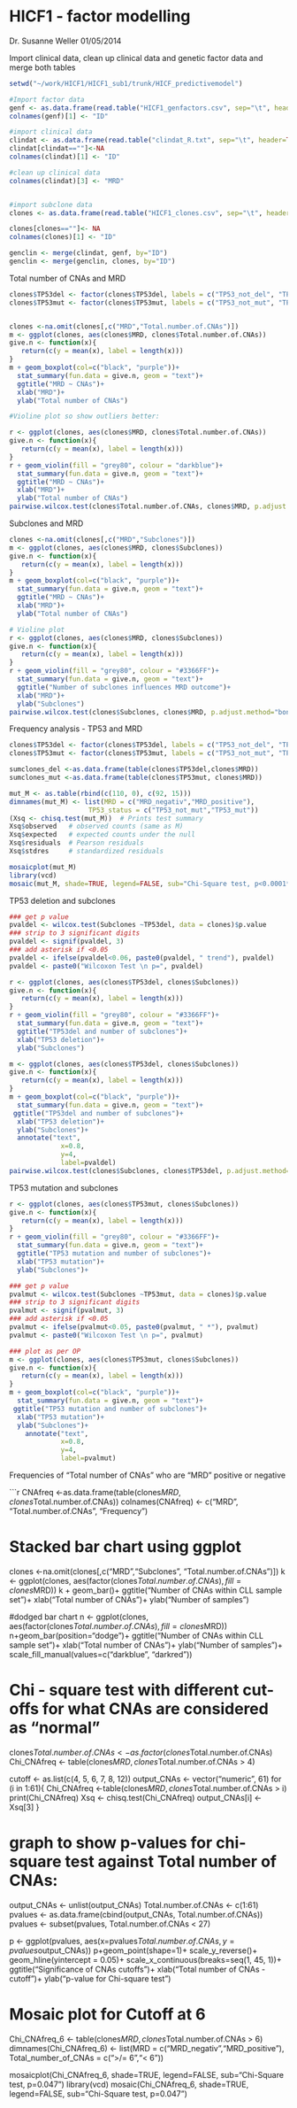 HICF1 - factor modelling
========================================================

Dr. Susanne Weller 
01/05/2014

Import clinical data, clean up clinical data and genetic factor data and merge both tables

```r
setwd("~/work/HICF1/HICF1_sub1/trunk/HICF_predictivemodel")

#Import factor data
genf <- as.data.frame(read.table("HICF1_genfactors.csv", sep="\t", header=TRUE, quote=""))
colnames(genf)[1] <- "ID"

#import clinical data
clindat <- as.data.frame(read.table("clindat_R.txt", sep="\t", header=TRUE, quote=""))
clindat[clindat==""]<-NA
colnames(clindat)[1] <- "ID"

#clean up clinical data
colnames(clindat)[3] <- "MRD"


#import subclone data
clones <- as.data.frame(read.table("HICF1_clones.csv", sep="\t", header=TRUE, quote="",na.strings=c("", "NA")))

clones[clones==""]<- NA
colnames(clones)[1] <- "ID"

genclin <- merge(clindat, genf, by="ID")
genclin <- merge(genclin, clones, by="ID")
```


Total number of CNAs and MRD

```r
clones$TP53del <- factor(clones$TP53del, labels = c("TP53_not_del", "TP53_del"))
clones$TP53mut <- factor(clones$TP53mut, labels = c("TP53_not_mut", "TP53_mut"))


clones <-na.omit(clones[,c("MRD","Total.number.of.CNAs")])
m <- ggplot(clones, aes(clones$MRD, clones$Total.number.of.CNAs))
give.n <- function(x){
   return(c(y = mean(x), label = length(x)))
}
m + geom_boxplot(col=c("black", "purple"))+
  stat_summary(fun.data = give.n, geom = "text")+
  ggtitle("MRD ~ CNAs")+
  xlab("MRD")+
  ylab("Total number of CNAs")

#Violine plot so show outliers better:

r <- ggplot(clones, aes(clones$MRD, clones$Total.number.of.CNAs))
give.n <- function(x){
   return(c(y = mean(x), label = length(x)))
}
r + geom_violin(fill = "grey80", colour = "darkblue")+
  stat_summary(fun.data = give.n, geom = "text")+
  ggtitle("MRD ~ CNAs")+
  xlab("MRD")+
  ylab("Total number of CNAs")
pairwise.wilcox.test(clones$Total.number.of.CNAs, clones$MRD, p.adjust.method="bonferroni", paired = FALSE)
```

Subclones and MRD
```r

clones <-na.omit(clones[,c("MRD","Subclones")])
m <- ggplot(clones, aes(clones$MRD, clones$Subclones))
give.n <- function(x){
   return(c(y = mean(x), label = length(x)))
}
m + geom_boxplot(col=c("black", "purple"))+
  stat_summary(fun.data = give.n, geom = "text")+
  ggtitle("MRD ~ CNAs")+
  xlab("MRD")+
  ylab("Total number of CNAs")

# Violine plot
r <- ggplot(clones, aes(clones$MRD, clones$Subclones))
give.n <- function(x){
   return(c(y = mean(x), label = length(x)))
}
r + geom_violin(fill = "grey80", colour = "#3366FF")+
  stat_summary(fun.data = give.n, geom = "text")+
  ggtitle("Number of subclones influences MRD outcome")+
  xlab("MRD")+
  ylab("Subclones")
pairwise.wilcox.test(clones$Subclones, clones$MRD, p.adjust.method="bonferroni", paired = FALSE)

```

Frequency analysis - TP53 and MRD
```r
clones$TP53del <- factor(clones$TP53del, labels = c("TP53_not_del", "TP53_del"))
clones$TP53mut <- factor(clones$TP53mut, labels = c("TP53_not_mut", "TP53_mut"))

sumclones_del <-as.data.frame(table(clones$TP53del,clones$MRD))
sumclones_mut <-as.data.frame(table(clones$TP53mut, clones$MRD))

mut_M <- as.table(rbind(c(110, 0), c(92, 15)))
dimnames(mut_M) <- list(MRD = c("MRD_negativ","MRD_positive"),
                    TP53_status = c("TP53_not_mut","TP53_mut"))
(Xsq <- chisq.test(mut_M))  # Prints test summary
Xsq$observed   # observed counts (same as M)
Xsq$expected   # expected counts under the null
Xsq$residuals  # Pearson residuals
Xsq$stdres     # standardized residuals

mosaicplot(mut_M)
library(vcd)
mosaic(mut_M, shade=TRUE, legend=FALSE, sub="Chi-Square test, p<0.0001***")
```

TP53 deletion and subclones

```r
### get p value
pvaldel <- wilcox.test(Subclones ~TP53del, data = clones)$p.value
### strip to 3 significant digits
pvaldel <- signif(pvaldel, 3)
### add asterisk if <0.05
pvaldel <- ifelse(pvaldel<0.06, paste0(pvaldel, " trend"), pvaldel)
pvaldel <- paste0("Wilcoxon Test \n p=", pvaldel)

r <- ggplot(clones, aes(clones$TP53del, clones$Subclones))
give.n <- function(x){
   return(c(y = mean(x), label = length(x)))
}
r + geom_violin(fill = "grey80", colour = "#3366FF")+
  stat_summary(fun.data = give.n, geom = "text")+
  ggtitle("TP53del and number of subclones")+
  xlab("TP53 deletion")+
  ylab("Subclones")

m <- ggplot(clones, aes(clones$TP53del, clones$Subclones))
give.n <- function(x){
   return(c(y = mean(x), label = length(x)))
}
m + geom_boxplot(col=c("black", "purple"))+
  stat_summary(fun.data = give.n, geom = "text")+
 ggtitle("TP53del and number of subclones")+
  xlab("TP53 deletion")+
  ylab("Subclones")+
  annotate("text",
             x=0.8,
             y=4,
             label=pvaldel)
pairwise.wilcox.test(clones$Subclones, clones$TP53del, p.adjust.method="bonferroni", paired = FALSE)
```
TP53 mutation and subclones
```r
r <- ggplot(clones, aes(clones$TP53mut, clones$Subclones))
give.n <- function(x){
   return(c(y = mean(x), label = length(x)))
}
r + geom_violin(fill = "grey80", colour = "#3366FF")+
  stat_summary(fun.data = give.n, geom = "text")+
  ggtitle("TP53 mutation and number of subclones")+
  xlab("TP53 mutation")+
  ylab("Subclones")+

### get p value
pvalmut <- wilcox.test(Subclones ~TP53mut, data = clones)$p.value
### strip to 3 significant digits
pvalmut <- signif(pvalmut, 3)
### add asterisk if <0.05
pvalmut <- ifelse(pvalmut<0.05, paste0(pvalmut, " *"), pvalmut)
pvalmut <- paste0("Wilcoxon Test \n p=", pvalmut)

### plot as per OP
m <- ggplot(clones, aes(clones$TP53mut, clones$Subclones))
give.n <- function(x){
   return(c(y = mean(x), label = length(x)))
}
m + geom_boxplot(col=c("black", "purple"))+
  stat_summary(fun.data = give.n, geom = "text")+
 ggtitle("TP53 mutation and number of subclones")+
  xlab("TP53 mutation")+
  ylab("Subclones")+
    annotate("text",
             x=0.8,
             y=4,
             label=pvalmut)


```
Frequencies of "Total number of CNAs" who are "MRD" positive or negative

```r

CNAfreq <-as.data.frame(table(clones$MRD,clones$Total.number.of.CNAs))
colnames(CNAfreq) <- c("MRD", "Total.number.of.CNAs", "Frequency")

# Stacked bar chart using ggplot
clones <-na.omit(clones[,c("MRD","Subclones", "Total.number.of.CNAs")])
k <- ggplot(clones, aes(factor(clones$Total.number.of.CNAs), fill=clones$MRD))
k + geom_bar()+
ggtitle("Number of CNAs within CLL sample set")+
  xlab("Total number of CNAs")+
  ylab("Number of samples")

#dodged bar chart
n <- ggplot(clones, aes(factor(clones$Total.number.of.CNAs),fill=clones$MRD))
n+geom_bar(position="dodge")+
 ggtitle("Number of CNAs within CLL sample set")+
  xlab("Total number of CNAs")+
  ylab("Number of samples")+
  scale_fill_manual(values=c("darkblue", "darkred"))

# Chi - square test with different cut-offs for what CNAs are considered as "normal"

clones$Total.number.of.CNAs <- as.factor(clones$Total.number.of.CNAs)
Chi_CNAfreq <- table(clones$MRD, clones$Total.number.of.CNAs > 4)

cutoff <- as.list(c(4, 5, 6, 7, 8, 12))
output_CNAs <- vector("numeric", 61) 
for (i in 1:61){
Chi_CNAfreq <-table(clones$MRD, clones$Total.number.of.CNAs > i)
print(Chi_CNAfreq)
Xsq <- chisq.test(Chi_CNAfreq)
output_CNAs[i] <- Xsq[3]
}

# graph to show p-values for chi-square test against Total number of CNAs:
output_CNAs <- unlist(output_CNAs)
Total.number.of.CNAs <- c(1:61)
pvalues <- as.data.frame(cbind(output_CNAs, Total.number.of.CNAs))
pvalues <- subset(pvalues, Total.number.of.CNAs < 27)

p <- ggplot(pvalues, aes(x=pvalues$Total.number.of.CNAs, y=pvalues$output_CNAs))
p+geom_point(shape=1)+
  scale_y_reverse()+
  geom_hline(yintercept = 0.05)+
  scale_x_continuous(breaks=seq(1, 45, 1))+
  ggtitle("Significance of CNAs cutoffs")+
  xlab("Total number of CNAs - cutoff")+
  ylab("p-value for Chi-square test") 


# Mosaic plot for Cutoff at 6

Chi_CNAfreq_6 <- table(clones$MRD, clones$Total.number.of.CNAs > 6)
dimnames(Chi_CNAfreq_6) <- list(MRD = c("MRD_negativ","MRD_positive"),
                    Total_number_of_CNAs = c(">/= 6","< 6"))

mosaicplot(Chi_CNAfreq_6, shade=TRUE, legend=FALSE, sub="Chi-Square test, p=0.047")
library(vcd)
mosaic(Chi_CNAfreq_6, shade=TRUE, legend=FALSE, sub="Chi-Square test, p=0.047")

